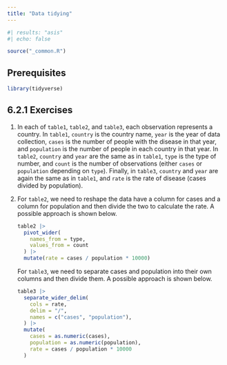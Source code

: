 ```yaml
---
title: "Data tidying"
---
```


```r
#| results: "asis"
#| echo: false

source("_common.R")
```

## Prerequisites {.unnumbered}

```r
library(tidyverse)
```

## 6.2.1 Exercises {.unnumbered}

1.  In each of `table1`, `table2`, and `table3`, each observation represents a country.
    In `table1`, `country` is the country name, `year` is the year of data collection, `cases` is the number of people with the disease in that year, and `population` is the number of people in each country in that year.
    In `table2`, `country` and `year` are the same as in `table1`, `type` is the type of number, and `count` is the number of observations (either `cases` or `population` depending on `type`).
    Finally, in `table3`, `country` and `year` are again the same as in `table1`, and `rate` is the rate of disease (cases divided by population).

2.  For `table2`, we need to reshape the data have a column for cases and a column for population and then divide the two to calculate the rate.
    A possible approach is shown below.

    ```r
    table2 |>
      pivot_wider(
        names_from = type,
        values_from = count
      ) |> 
      mutate(rate = cases / population * 10000)
    ```

    For `table3`, we need to separate cases and population into their own columns and then divide them.
    A possible approach is shown below.

    ```r
    table3 |>
      separate_wider_delim(
        cols = rate, 
        delim = "/", 
        names = c("cases", "population"),
      ) |>
      mutate(
        cases = as.numeric(cases),
        population = as.numeric(population),
        rate = cases / population * 10000
      )
    ```
